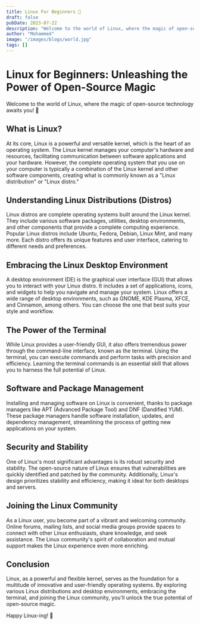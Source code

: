 ```yaml
---
title: Linux For Beginners 🐧
draft: false
pubDate: 2023-07-22
description: "Welcome to the world of Linux, where the magic of open-source technology awaits you!"
author: "Mohammed"
image: "/images/blogs/world.jpg"
tags: []
---
```


# Linux for Beginners: Unleashing the Power of Open-Source Magic

Welcome to the world of Linux, where the magic of open-source technology awaits you! 🐧

## What is Linux?

At its core, Linux is a powerful and versatile kernel, which is the heart of an operating system. 
The Linux kernel manages your computer's hardware and resources, facilitating communication between
software applications and your hardware. However, the complete operating system that you use on 
your computer is typically a combination of the Linux kernel and other software components, 
creating what is commonly known as a "Linux distribution" or "Linux distro."

## Understanding Linux Distributions (Distros)

Linux distros are complete operating systems built around the Linux kernel. 
They include various software packages, utilities, desktop environments, and other components 
that provide a complete computing experience. Popular Linux distros include Ubuntu, 
Fedora, Debian, Linux Mint, and many more. Each distro offers its unique features and user 
interface, catering to different needs and preferences.

## Embracing the Linux Desktop Environment

A desktop environment (DE) is the graphical user interface (GUI) that allows you to interact 
with your Linux distro. It includes a set of applications, icons, and widgets to help you 
navigate and manage your system. Linux offers a wide range of desktop environments, 
such as GNOME, KDE Plasma, XFCE, and Cinnamon, among others. You can choose the one that best 
suits your style and workflow.

## The Power of the Terminal

While Linux provides a user-friendly GUI, it also offers tremendous power through the 
command-line interface, known as the terminal. Using the terminal, you can execute commands 
and perform tasks with precision and efficiency. Learning the terminal commands is an essential 
skill that allows you to harness the full potential of Linux.

## Software and Package Management

Installing and managing software on Linux is convenient, thanks to package managers like 
APT (Advanced Package Tool) and DNF (Dandified YUM). These package managers handle software 
installation, updates, and dependency management, streamlining the process of getting new 
applications on your system.

## Security and Stability

One of Linux's most significant advantages is its robust security and stability.
The open-source nature of Linux ensures that vulnerabilities are quickly identified and 
patched by the community. Additionally, Linux's design prioritizes stability and efficiency, 
making it ideal for both desktops and servers.

## Joining the Linux Community

As a Linux user, you become part of a vibrant and welcoming community. Online forums, 
mailing lists, and social media groups provide spaces to connect with other Linux enthusiasts, 
share knowledge, and seek assistance. The Linux community's spirit of collaboration and mutual 
support makes the Linux experience even more enriching.

## Conclusion

Linux, as a powerful and flexible kernel, serves as the foundation for a multitude 
of innovative and user-friendly operating systems. By exploring various Linux distributions 
and desktop environments, embracing the terminal, and joining the Linux community, you'll 
unlock the true potential of open-source magic.

Happy Linux-ing! 🚀
